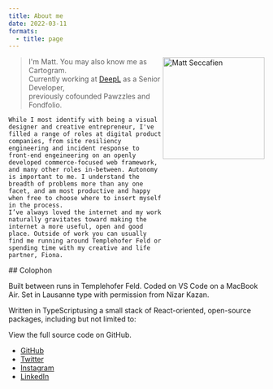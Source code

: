 ```yaml
---
title: About me
date: 2022-03-11
formats:
  - title: page
---
```


<section>
  <img src="/me.jpg" alt="Matt Seccafien" width="200" height="200" align="right" />
  <article class="columns-2">
    <blockquote>
      I'm Matt. You may also know me as Cartogram. <br/>
      Currently working at <a href="https://www.deepl.com">DeepL</a> as a Senior Developer,<br />
      previously cofounded Pawzzles and Fondfolio.
    </blockquote>

    While I most identify with being a visual designer and creative entrepreneur, I've filled a range of roles at digital product companies, from site resiliency engineering and incident response to front-end engeineering on an openly developed commerce-focused web framework, and many other roles in-between. Autonomy is important to me. I understand the breadth of problems more than any one facet, and am most productive and happy when free to choose where to insert myself in the process.
    I’ve always loved the internet and my work naturally gravitates toward making the internet a more useful, open and good place. Outside of work you can usually find me running around Templehofer Feld or spending time with my creative and life partner, Fiona.

</article>
</section>

<section>
<div>
</div>
<div>
## Colophon

Built between runs in Templehofer Feld. Coded on VS Code on a MacBook Air. Set in Lausanne type with permission from Nizar Kazan.

Written in TypeScriptusing a small stack of React-oriented, open-source packages, including but not limited to:

View the full source code on GitHub.

- [GitHub](github.com/cartogram)
- [Twitter](twitter.com/_cartogram)
- [Instagram](instagram.com/cartogram)
- [LinkedIn](linkedin.com/in/mattseccafien)

</div>

</section>

